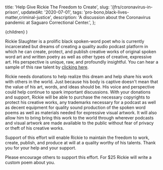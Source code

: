   title: 'Help Give Rickie The Freedom to Create',
  slug: '/jfrs/coronavirus-in-prison',
  updatedAt: '2020-07-01',
  tags: 'pro-bono,black-lives-matter,criminal-justice',
  description:
    'A discussion about the Coronavirus pandemic at Saguaro Correctional Center.',
};

  <RickieLayout meta={meta}>
    <MDXProvider components={MDXComponents}>
      {children}
    </MDXProvider>
  </RickieLayout>
)

Rickie Slaughter is a prolific black spoken-word poet who is currently
incarcerated but dreams of creating a quality audio podcast platform in which
he can create, protect, and publish creative works of original spoken word art
and written poetry as well as other types of creative, expressive art.
His perspective is unique, raw, and profoundly insightful. You can hear a sample
of this raw talent by [clicking
here](https://www.justiceforrickieslaughter.com).

Rickie needs donations to help realize this dream and help share his work with
others in the world. Just because his body is captive doesn't mean that the
value of his art, words, and ideas should be. His voice and perspective could
help continue to spark important discussions. With your donations and support,
Rickie will be able to purchase the necessary copyrights to protect his creative
works, any trademarks necessary for a podcast as well as decent equipment for
quality sound production of the spoken word poems as well as materials needed
for expressive visual artwork. It will also allow him to bring bring this work
to the world through wherever podcasts and visual artwork are made available
to the public without fear of privacy or theft of his creative works.

Support of this effort will enable Rickie to maintain the freedom to work,
create, publish, and produce at will at a quality worthy of his talents. Thank
you for your help and your support.

Please encourage others to support this effort. For $25 Rickie will write a
custom poem about you.
